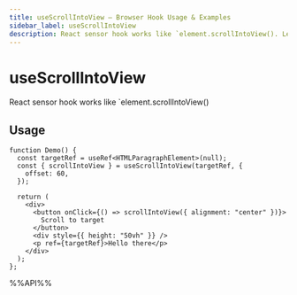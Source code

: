 ```yaml
---
title: useScrollIntoView – Browser Hook Usage & Examples
sidebar_label: useScrollIntoView
description: React sensor hook works like `element.scrollIntoView(). Learn usage patterns, best practices, and code examples for React developers.
---
```

# useScrollIntoView

React sensor hook works like `element.scrollIntoView()


## Usage

```tsx live
function Demo() {
  const targetRef = useRef<HTMLParagraphElement>(null);
  const { scrollIntoView } = useScrollIntoView(targetRef, {
    offset: 60,
  });

  return (
    <div>
      <button onClick={() => scrollIntoView({ alignment: "center" })}>
        Scroll to target
      </button>
      <div style={{ height: "50vh" }} />
      <p ref={targetRef}>Hello there</p>
    </div>
  );
};

```

%%API%%
